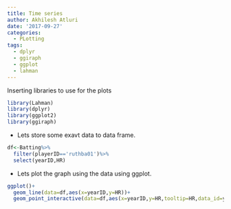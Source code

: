 ```yaml
---
title: Time series
author: Akhilesh Atluri
date: '2017-09-27'
categories:
  - PLotting
tags:
  - dplyr
  - ggiraph
  - ggplot
  - lahman
---
```



Inserting libraries to use for the plots

```r
library(Lahman)
library(dplyr)
library(ggplot2)
library(ggiraph)
```


* Lets store some exavt data to data frame. 

```r
df<-Batting%>%
  filter(playerID=='ruthba01')%>%
  select(yearID,HR)
```


* Lets plot the graph using the data using ggplot. 

```r
ggplot()+
  geom_line(data=df,aes(x=yearID,y=HR))+
  geom_point_interactive(data=df,aes(x=yearID,y=HR,tooltip=HR,data_id=yearID))

```
